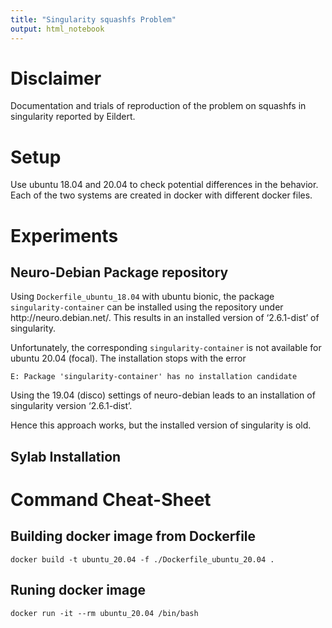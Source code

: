 ```yaml
---
title: "Singularity squashfs Problem"
output: html_notebook
---
```


# Disclaimer
Documentation and trials of reproduction of the problem on squashfs in singularity reported by Eildert.


# Setup
Use ubuntu 18.04 and 20.04 to check potential differences in the behavior. Each of the two systems are created in docker with different docker files.


# Experiments
## Neuro-Debian Package repository
Using `Dockerfile_ubuntu_18.04` with ubuntu bionic, the package `singularity-container` can be installed using the repository under http://neuro.debian.net/. This results in an installed version of '2.6.1-dist' of singularity. 

Unfortunately, the corresponding `singularity-container` is not available for ubuntu 20.04 (focal). The installation stops with the error

```
E: Package 'singularity-container' has no installation candidate
```

Using the 19.04 (disco) settings of neuro-debian leads to an installation of singularity version '2.6.1-dist'.

Hence this approach works, but the installed version of singularity is old.


## Sylab Installation 

# Command Cheat-Sheet
## Building docker image from Dockerfile

```
docker build -t ubuntu_20.04 -f ./Dockerfile_ubuntu_20.04 .
```

## Runing docker image

```
docker run -it --rm ubuntu_20.04 /bin/bash
```

